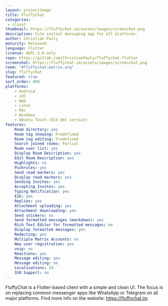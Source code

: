 ```yaml
---
layout: projectimage
title: FluffyChat
categories: 
 - client
thumbnail: https://fluffychat.im/assets/images/screenshot.png
description: Cute instant messaging app for all platforms.
author: Christian Pauly
maturity: Released
language: Flutter
license: AGPL-3.0-only
repo: https://gitlab.com/ChristianPauly/fluffychat-flutter
screenshot: https://fluffychat.im/assets/images/screenshot.png
room: "#fluffychat:matrix.org"
slug: fluffychat
featured: true
sort_order: 800
platforms:
    - Android
    - iOS
    - Web
    - Linux
    - Mac
    - Windows
    - Ubuntu Touch (Old Qml version)
features:
    Room directory: yes
    Room tag showing: Predefined
    Room tag editing: Predefined
    Search joined rooms: Partial
    Room user list: yes
    Display Room Description: yes
    Edit Room Description: yes
    Highlights: no
    Pushrules: yes
    Send read markers: yes
    Display read markers: yes
    Sending Invites: yes
    Accepting Invites: yes
    Typing Notification: yes
    E2E: yes
    Replies: yes
    Attachment uploading: yes
    Attachment downloading: yes
    Send stickers: no
    Send formatted messages (markdown): yes
    Rich Text Editor for formatted messages: no
    Display formatted messages: yes
    Redacting: yes
    Multiple Matrix Accounts: no
    New user registration: yes
    voip: no
    Reactions: yes
    Message editing: yes
    Message editing: no
    Localisations: 20
    SSO Support: no
---
```


FluffyChat is a Flutter-based client with a simple and clean UI. The focus is on replacing common messenger apps like WhatsApp or Telegram on all major platforms. Find more info on the website: <https://fluffychat.im>
